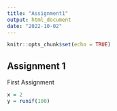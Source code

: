 ```yaml
---
title: "Assignment1"
output: html_document
date: "2022-10-02"
---
```


```r
knitr::opts_chunk$set(echo = TRUE)
```

## Assignment 1

First Assignment

```r
x = 2
y = runif(100)
```

